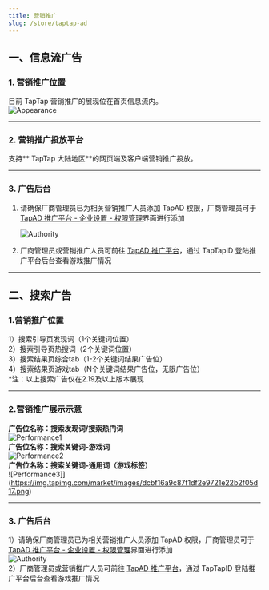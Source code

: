 ```yaml
---
title: 营销推广
slug: /store/taptap-ad
---
```


<head>
  <meta name="robots" content="noindex" />
</head>



## **一、信息流广告**  
### **1. 营销推广位置**  
目前 TapTap 营销推广的展现位在首页信息流内。  
![Appearance](https://img.tapimg.com/market/images/968f05c22b1a4ba041c1ce8a4e0b5e68.png)  

---

### **2. 营销推广投放平台**  
支持** TapTap 大陆地区**的网页端及客户端营销推广投放。  

---

### **3. 广告后台**  
1. 请确保厂商管理员已为相关营销推广人员添加 TapAD 权限，厂商管理员可于[TapAD 推广平台 - 企业设置 - 权限管理](https://biz.taptap.com/sense/m/org/0/authority)界面进行添加
 
    ![Authority](https://img.tapimg.com/market/images/96eca038ff054e02b568770d0c87f2a2.png) 
 
2. 厂商管理员或营销推广人员可前往 [TapAD 推广平台](https://biz.taptap.com/)，通过 TapTapID 登陆推广平台后台查看游戏推广情况   


---

## **二、搜索广告**  
### **1.营销推广位置**  
1）搜索引导页发现词（1个关键词位置）  
2）搜索引导页热搜词（2个关键词位置）  
3）搜索结果页综合tab（1-2个关键词结果广告位）  
4）搜索结果页游戏tab（N个关键词结果广告位，无限广告位）  
*注：以上搜索广告仅在2.19及以上版本展现  

---

### **2.营销推广展示示意**  
**广告位名称：搜索发现词/搜索热门词**  
![Performance1](https://img.tapimg.com/market/images/19dbd7500fddc86745441ff00177e8d0.png)  
**广告位名称：搜索关键词-游戏词**  
![Performance2](https://img.tapimg.com/market/images/80c11236ac8410d880b8c449c79b2ffa.png)  
**广告位名称：搜索关键词-通用词（游戏标签）**  
![Performance3]](https://img.tapimg.com/market/images/dcbf16a9c87f1df2e9721e22b2f05d17.png)  

---

### **3. 广告后台**  
1）请确保厂商管理员已为相关营销推广人员添加 TapAD 权限，厂商管理员可于[TapAD 推广平台 - 企业设置 - 权限管理](https://biz.taptap.com/sense/m/org/0/authority)界面进行添加  
![Authority](https://img.tapimg.com/market/images/96eca038ff054e02b568770d0c87f2a2.png)  
2）厂商管理员或营销推广人员可前往 [TapAD 推广平台](https://biz.taptap.com/)，通过 TapTapID 登陆推广平台后台查看游戏推广情况   
